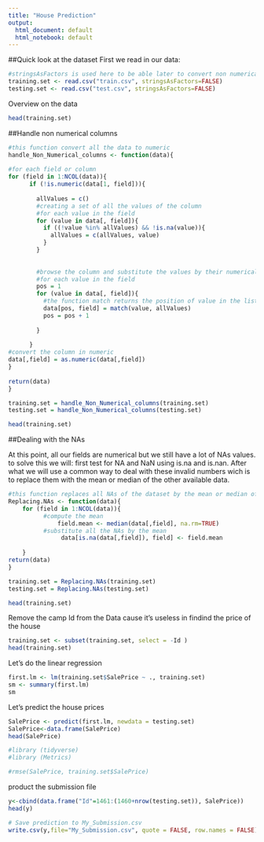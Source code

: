 ---
title: "House Prediction"
output:
  html_document: default
  html_notebook: default
---
##Quick look at the dataset
First we read in our data:

```{r}
#stringsAsFactors is used here to be able later to convert non numerical to numerical
training.set <- read.csv("train.csv", stringsAsFactors=FALSE)
testing.set <- read.csv("test.csv", stringsAsFactors=FALSE)

```

Overview on the data
```{r}
head(training.set)
```

##Handle non numerical columns

```{r}
#this function convert all the data to numeric
handle_Non_Numerical_columns <- function(data){
  
#for each field or column
for (field in 1:NCOL(data)){
      if (!is.numeric(data[1, field])){
        
        allValues = c()
        #creating a set of all the values of the column
        #for each value in the field
        for (value in data[, field]){
          if ((!value %in% allValues) && !is.na(value)){
            allValues = c(allValues, value)
          }
        }
        
        
        #browse the column and substitute the values by their numerical corresponding
        #for each value in the field
        pos = 1
        for (value in data[, field]){
          #the function match returns the position of value in the list allValues
          data[pos, field] = match(value, allValues)
          pos = pos + 1
          
        }
        
      }
#convert the column in numeric
data[,field] = as.numeric(data[,field])
}
  
return(data)
}

training.set = handle_Non_Numerical_columns(training.set)
testing.set = handle_Non_Numerical_columns(testing.set)

head(training.set)
```

##Dealing with the NAs

At this point, all our fields are numerical but we still have a lot of NAs values. to solve this we will:
first test for NA and NaN using is.na and is.nan. After what we will use a common way to deal with these invalid numbers wich is to replace them with the mean or median of the other available data.


```{r}
#this function replaces all NAs of the dataset by the mean or median of the coresponding field
Replacing.NAs <- function(data){
    for (field in 1:NCOL(data)){
          #compute the mean
              field.mean <- median(data[,field], na.rm=TRUE)
          #substitute all the NAs by the mean
               data[is.na(data[,field]), field] <- field.mean
          
    }
return(data)
}

training.set = Replacing.NAs(training.set)
testing.set = Replacing.NAs(testing.set)

head(training.set)
```

Remove the camp Id from the Data cause it's useless in findind the price of the house

```{r}
training.set <- subset(training.set, select = -Id )
head(training.set)
```


Let's do the linear regression

```{r}
first.lm <- lm(training.set$SalePrice ~ ., training.set)
sm <- summary(first.lm)
sm

```

Let's predict the house prices

```{r}
SalePrice <- predict(first.lm, newdata = testing.set)
SalePrice<-data.frame(SalePrice)
head(SalePrice)

#library (tidyverse)
#library (Metrics)

#rmse(SalePrice, training.set$SalePrice)
```

product the submission file

```{r}
y<-cbind(data.frame("Id"=1461:(1460+nrow(testing.set)), SalePrice))
head(y)

# Save prediction to My_Submission.csv
write.csv(y,file="My_Submission.csv", quote = FALSE, row.names = FALSE)
```
